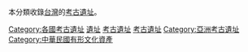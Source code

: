 {{commonscat}}
本分類收錄[[台灣|台灣]]的[[考古|考古]][[遺址|遺址]]。

[[Category:各國考古遺址|Category:各國考古遺址]]
[[Category:台灣考古學|遺址]]
[[Category:台灣建築物|考古遺址]]
[[Category:台灣建築史|考古遺址]]
[[Category:亞洲考古遺址|Category:亞洲考古遺址]]
[[Category:中華民國有形文化資產|Category:中華民國有形文化資產]]